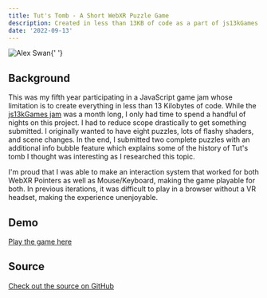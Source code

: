 ```yaml
---
title: Tut's Tomb - A Short WebXR Puzzle Game
description: Created in less than 13KB of code as a part of js13kGames Game Jam, where the theme was Death
date: '2022-09-13'
---
```


<Image
  className="header"
  src="/images/js13k-2022-scene.png"
  height={360}
  width={640}
  alt="Alex Swan"
/>{' '}

## Background

This was my fifth year participating in a JavaScript game jam whose limitation is to create everything in less than 13 Kilobytes of code. While the [js13kGames jam](https://js13kgames.com/) was a month long, I only had time to spend a handful of nights on this project. I had to reduce scope drastically to get something submitted. I originally wanted to have eight puzzles, lots of flashy shaders, and scene changes. In the end, I submitted two complete puzzles with an additional info bubble feature which explains some of the history of Tut's tomb I thought was interesting as I researched this topic.

I'm proud that I was able to make an interaction system that worked for both WebXR Pointers as well as Mouse/Keyboard, making the game playable for both. In previous iterations, it was difficult to play in a browser without a VR headset, making the experience unenjoyable.

## Demo

[Play the game here](https://BoldBigflank.github.io/js13k-2022/)

## Source

[Check out the source on GitHub](https://github.com/BoldBigflank/js13k-2022)
